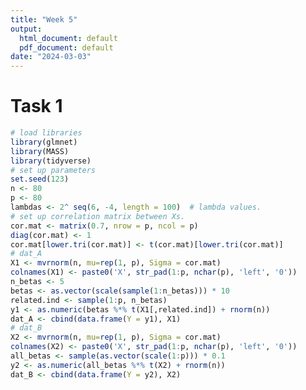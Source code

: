 ```yaml
---
title: "Week 5"
output:
  html_document: default
  pdf_document: default
date: "2024-03-03"
---
```




# Task 1

```r
# load libraries
library(glmnet)
library(MASS)
library(tidyverse)
# set up parameters
set.seed(123) 
n <- 80  
p <- 80  
lambdas <- 2^ seq(6, -4, length = 100)  # lambda values.
# set up correlation matrix between Xs.
cor.mat <- matrix(0.7, nrow = p, ncol = p)
diag(cor.mat) <- 1
cor.mat[lower.tri(cor.mat)] <- t(cor.mat)[lower.tri(cor.mat)]
# dat_A
X1 <- mvrnorm(n, mu=rep(1, p), Sigma = cor.mat)
colnames(X1) <- paste0('X', str_pad(1:p, nchar(p), 'left', '0'))
n_betas <- 5
betas <- as.vector(scale(sample(1:n_betas))) * 10
related.ind <- sample(1:p, n_betas)
y1 <- as.numeric(betas %*% t(X1[,related.ind]) + rnorm(n))
dat_A <- cbind(data.frame(Y = y1), X1)
# dat_B
X2 <- mvrnorm(n, mu=rep(1, p), Sigma = cor.mat)
colnames(X2) <- paste0('X', str_pad(1:p, nchar(p), 'left', '0'))
all_betas <- sample(as.vector(scale(1:p))) * 0.1
y2 <- as.numeric(all_betas %*% t(X2) + rnorm(n))
dat_B <- cbind(data.frame(Y = y2), X2)

```